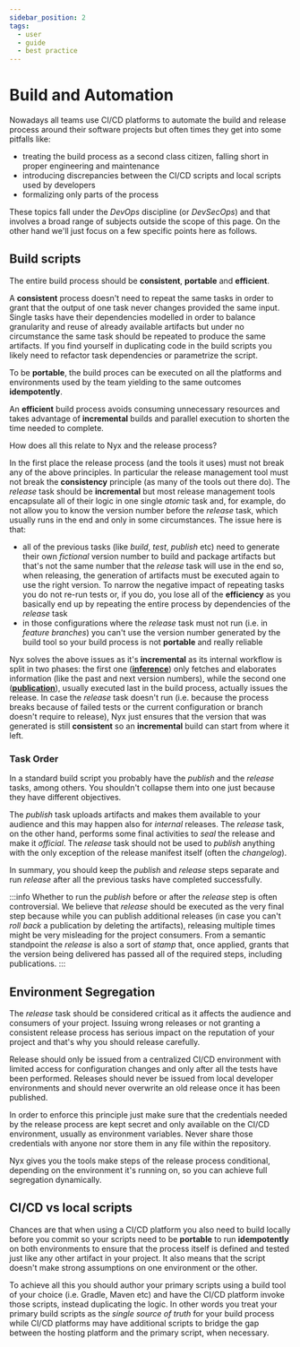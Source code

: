 ```yaml
---
sidebar_position: 2
tags:
  - user
  - guide
  - best practice
---
```


# Build and Automation

Nowadays all teams use CI/CD platforms to automate the build and release process around their software projects but often times they get into some pitfalls like:

* treating the build process as a second class citizen, falling short in proper engineering and maintenance
* introducing discrepancies between the CI/CD scripts and local scripts used by developers
* formalizing only parts of the process

These topics fall under the *DevOps* discipline (or *DevSecOps*) and that involves a broad range of subjects outside the scope of this page. On the other hand we'll just focus on a few specific points here as follows.

## Build scripts

The entire build process should be **consistent**, **portable** and **efficient**.

A **consistent** process doesn't need to repeat the same tasks in order to grant that the output of one task never changes provided the same input. Single tasks have their dependencies modelled in order to balance granularity and reuse of already available artifacts but under no circumstance the same task should be repeated to produce the same artifacts. If you find yourself in duplicating code in the build scripts you likely need to refactor task dependencies or parametrize the script.

To be **portable**, the build proces can be executed on all the platforms and environments used by the team yielding to the same outcomes **idempotently**.

An **efficient** build process avoids consuming unnecessary resources and takes advantage of **incremental** builds and parallel execution to shorten the time needed to complete.

How does all this relate to Nyx and the release process?

In the first place the release process (and the tools it uses) must not break any of the above principles. In particular the release management tool must not break the **consistency** principle (as many of the tools out there do). The *release* task should be **incremental** but most release management tools encapsulate all of their logic in one single *atomic* task and, for example, do not allow you to know the version number before the *release* task, which usually runs in the end and only in some circumstances. The issue here is that:

* all of the previous tasks (like *build*, *test*, *publish* etc) need to generate their own *fictional* version number to build and package artifacts but that's not the same number that the *release* task will use in the end so, when releasing, the generation of artifacts must be executed again to use the right version. To narrow the negative impact of repeating tasks you do not re-run tests or, if you do, you lose all of the **efficiency** as you basically end up by repeating the entire process by dependencies of the *release* task
* in those configurations where the *release* task must not run (i.e. in *feature branches*) you can't use the version number generated by the build tool so your build process is not **portable** and really reliable

Nyx solves the above issues as it's **incremental** as its internal workflow is split in two phases: the first one ([**inference**](../introduction/how-nyx-works.mdx#infer)) only fetches and elaborates information (like the past and next version numbers), while the second one ([**publication**](../introduction/how-nyx-works.mdx#publish)), usually executed last in the build process, actually issues the release. In case the *release* task doesn't run (i.e. because the process breaks because of failed tests or the current configuration or branch doesn't require to release), Nyx just ensures that the version that was generated is still **consistent** so an **incremental** build can start from where it left.

### Task Order

In a standard build script you probably have the *publish* and the *release* tasks, among others. You shouldn't collapse them into one just because they have different objectives.

The *publish* task uploads artifacts and makes them available to your audience and this may happen also for *internal* releases. The *release* task, on the other hand, performs some final activities to *seal* the release and make it *official*. The *release* task should not be used to *publish* anything with the only exception of the release manifest itself (often the *changelog*).

In summary, you should keep the *publish* and *release* steps separate and run *release* after all the previous tasks have completed successfully.

:::info
Whether to run the *publish* before or after the *release* step is often controversial. We believe that *release* should be executed as the very final step because while you can publish additional releases (in case you can't *roll back* a publication by deleting the artifacts), releasing multiple times might be very misleading for the project consumers. From a semantic standpoint the *release* is also a sort of *stamp* that, once applied, grants that the version being delivered has passed all of the required steps, including publications.
:::

## Environment Segregation

The *release* task should be considered critical as it affects the audience and consumers of your project. Issuing wrong releases or not granting a consistent release process has serious impact on the reputation of your project and that's why you should release carefully.

Release should only be issued from a centralized CI/CD environment with limited access for configuration changes and only after all the tests have been performed. Releases should never be issued from local developer environments and should never overwrite an old release once it has been published.

In order to enforce this principle just make sure that the credentials needed by the release process are kept secret and only available on the CI/CD environment, usually as environment variables. Never share those credentials with anyone nor store them in any file within the repository.

Nyx gives you the tools make steps of the release process conditional, depending on the environment it's running on, so you can achieve full segregation dynamically.

## CI/CD vs local scripts

Chances are that when using a CI/CD platform you also need to build locally before you commit so your scripts need to be **portable** to run **idempotently** on both environments to ensure that the process itself is defined and tested just like any other artifact in your project. It also means that the script doesn't make strong assumptions on one environment or the other.

To achieve all this you should author your primary scripts using a build tool of your choice (i.e. Gradle, Maven etc) and have the CI/CD platform invoke those scripts, instead duplicating the logic. In other words you treat your primary build scripts as the *single source of truth* for your build process while CI/CD platforms may have additional scripts to bridge the gap between the hosting platform and the primary script, when necessary.
